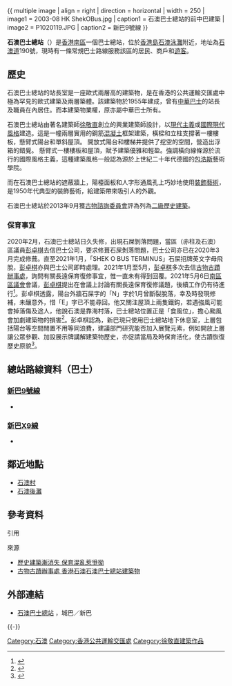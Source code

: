 {{Infobox HK Bus terminus
| image=[[File:Shek_O_Bus_Terminus_1.jpg|270px]]
| name=石澳巴士總站
| engname=Shek O Bus Terminus
| district=[[南區_(香港)|南區]]
| area=[[石澳村|石澳村]]／[[鶴咀|鶴咀]]／[[大浪灣_(香港島)|大浪灣]]
| street=[[石澳道|石澳道]]190號外
| coordinates={{Coord|22|13|50.5|N|114|15|3.8|E|display=inline,title}}
| opendate=
| terminate=[[新巴|新巴]]<br>[[新巴9號線|9]]、[[新巴X9號線|X9]]
| via=
| feeder=
| nearbystreets=[[石澳村路|石澳村路]]
| nearbysights=[[石澳健康院|石澳健康院]]、[[康文署|康文署]]職員宿舍、石澳村
| notes=
| alternative=
| bgcolor=blue
| fontcolor=white
}}
{{ multiple image | align = right | direction = horizontal | width = 250
| image1 = 2003-08 HK ShekOBus.jpg | caption1 = 石澳巴士總站的前中巴建築
| image2 = P1020119.JPG | caption2 = 新巴9號線
}}

'''石澳巴士總站'''（{{lang-en|Shek O Bus Terminus}}）是[[香港|香港]][[南區_(香港)|南區]]一個巴士總站，位於[[香港島|香港島]][[石澳泳灘|石澳泳灘]]附近，地址為[[石澳道|石澳道]]190號，現時有一條常規巴士路線服務該區的居民、商戶和[[遊客|遊客]]。

==歷史==
{{Refimprove section}}
石澳巴士總站的站長室是一座歐式兩層高的建築物，是在香港的公共運輸交匯處中極為罕見的歐式建築及兩層築體。該建築物於1955年建成，曾有[[中華汽車有限公司|中華巴士]]的站長及職員在內居住。而本建築物業權，原亦屬中華巴士所有。

石澳巴士總站由著名建築師[[徐敬直|徐敬直]]創立的興業建築師設計，以[[現代主義|現代主義]]或[[國際風格|國際現代風格]]建造。這是一幢兩層實用的鋼筋[[混凝土|混凝土]]框架建築，橫樑和立柱支撐著一樓樓板，懸臂式陽台和單斜屋頂。 開放式陽台和樓梯井提供了挖空的空間，營造出浮箱的錯覺。 懸臂式一樓樓板和屋頂，賦予建築優雅和輕盈。強調橫向線條源於流行的國際風格主義，這種建築風格一般認為源於上世紀二十年代德國的[[包浩斯|包浩斯]]藝術學院。

而在石澳巴士總站的遮蔽牆上，陽檯面板和人字形通風孔上巧妙地使用[[裝飾藝術|裝飾藝術]]，是1950年代典型的裝飾藝術，給建築帶來吸引人的外觀。

石澳巴士總站於2013年9月獲[[古物諮詢委員會|古物諮詢委員會]]評為列為[[香港二級歷史建築|二級歷史建築]]。

===保育事宜===
2020年2月，石澳巴士總站日久失修，出現石屎剝落問題，當區（赤柱及石澳）區議員[[彭卓棋|彭卓棋]]去信巴士公司，要求修葺石屎剝落問題，巴士公司亦已在2020年3月完成修葺。直至2021年1月，「SHEK O BUS TERMINUS」石屎招牌英文字母飛脫，[[彭卓棋|彭卓棋]]亦與巴士公司即時處理。2021年1月至5月，[[彭卓棋|彭卓棋]]多次去信[[古物古蹟辦事處|古物古蹟辦事處]]，詢問有關長遠保育復修事宜，惟一直未有得到回覆。2021年5月6日[[南區區議會|南區區議會]]會議，[[彭卓棋|彭卓棋]]提出在會議上討論有關長遠保育復修議題，後續工作仍有待進行<ref>{{Cite web |url=https://www.info.gov.hk/gia/general/202105/06/P2021050600683.htm?fontSize=1 |title=南區區議會(2020-2023)第九次會議議程 |access-date=2021-05-17 |archive-date=2021-05-14 |archive-url=https://web.archive.org/web/20210514111435/https://www.info.gov.hk/gia/general/202105/06/P2021050600683.htm?fontSize=1 |dead-url=no }}</ref>。彭卓棋透露，陽台外牆石屎字的「N」字於1月曾斷裂脫落，幸及時發現修補，未釀意外，惜「E」字已不能尋回。他又關注屋頂上兩隻鐵鈎，若遇強風可能會掉落傷及途人，他說石澳是靠海村落，巴士總站位置正是「食風位」，擔心颱風會加劇建築物的損害<ref>{{Cite web |url=https://news.mingpao.com/pns/%e6%b8%af%e8%81%9e/article/20210614/s00002/1623607840354/%e7%9f%b3%e6%be%b3%e5%b7%b4%e5%a3%ab%e7%b8%bd%e7%ab%99%e7%a0%b4%e8%90%bd-%e6%8f%ad%e4%bf%9d%e8%82%b2%e3%80%8c%e4%b8%89%e4%b8%8d%e7%ae%a1%e3%80%8d-%e5%9c%b0%e7%bd%b2%e7%9f%ad%e7%a7%9f%e4%ba%88%e6%96%b0%e5%b7%b4%e9%bd%8a%e6%92%87%e8%b2%ac-%e5%8f%a4%e8%b9%9f%e8%be%a6%e7%a8%b1%e6%9c%83%e3%80%8c%e6%8f%90%e4%be%9b%e6%8a%80%e8%a1%93%e6%84%8f%e8%a6%8b%e3%80%8d |title=石澳巴士總站破落 揭保育「三不管」 地署短租予新巴齊撇責 古蹟辦稱會「提供技術意見」 |access-date=2021-06-15 |archive-date=2021-06-16 |archive-url=https://web.archive.org/web/20210616043206/https://news.mingpao.com/pns/%E6%B8%AF%E8%81%9E/article/20210614/s00002/1623607840354/%E7%9F%B3%E6%BE%B3%E5%B7%B4%E5%A3%AB%E7%B8%BD%E7%AB%99%E7%A0%B4%E8%90%BD-%E6%8F%AD%E4%BF%9D%E8%82%B2%E3%80%8C%E4%B8%89%E4%B8%8D%E7%AE%A1%E3%80%8D-%E5%9C%B0%E7%BD%B2%E7%9F%AD%E7%A7%9F%E4%BA%88%E6%96%B0%E5%B7%B4%E9%BD%8A%E6%92%87%E8%B2%AC-%E5%8F%A4%E8%B9%9F%E8%BE%A6%E7%A8%B1%E6%9C%83%E3%80%8C%E6%8F%90%E4%BE%9B%E6%8A%80%E8%A1%93%E6%84%8F%E8%A6%8B%E3%80%8D |dead-url=no }}</ref>。彭卓棋認為，新巴現只使用巴士總站地下休息室，上層包括陽台等空間閒置不用等同浪費，建議部門研究能否加入展覽元素，例如開放上層讓公眾參觀、加設展示牌講解建築物歷史，亦促請當局及時保育活化，使古蹟恢復歷史原貌<ref>{{Cite web |url=https://m.mingpao.com/pns/%E6%B8%AF%E8%81%9E/article/20210614/s00002/1623607843334/%E5%BE%90%E6%95%AC%E7%9B%B4%E5%9C%98%E9%9A%8A%E8%A8%AD%E8%A8%88-%E5%B0%88%E5%AE%B6-%E5%8C%85%E6%B5%A9%E6%96%AF%E9%A2%A8%E6%A0%BC%E6%9C%80%E5%85%B7%E5%83%B9%E5%80%BC?fbclid=IwAR0qJPBhK5KJi9Mb1_lsomG1vEQev4QRUGEuQi7MFQaob2wUPyxz5_xwjxA |title=徐敬直團隊設計 專家：包浩斯風格最具價值 |access-date=2021-06-15 |archive-date=2021-06-16 |archive-url=https://web.archive.org/web/20210616042943/https://m.mingpao.com/pns/%E6%B8%AF%E8%81%9E/article/20210614/s00002/1623607843334/%E5%BE%90%E6%95%AC%E7%9B%B4%E5%9C%98%E9%9A%8A%E8%A8%AD%E8%A8%88-%E5%B0%88%E5%AE%B6-%E5%8C%85%E6%B5%A9%E6%96%AF%E9%A2%A8%E6%A0%BC%E6%9C%80%E5%85%B7%E5%83%B9%E5%80%BC?fbclid=IwAR0qJPBhK5KJi9Mb1_lsomG1vEQev4QRUGEuQi7MFQaob2wUPyxz5_xwjxA |dead-url=no }}</ref>。

==總站路線資料（巴士）==
===[[新巴9號線|新巴9號線]]===
*{{HK Bus Route HKIsland|9|inline}}

===[[新巴X9線|新巴X9線]]===
*{{HK Bus Route HKIsland|X9|inline}}

==鄰近地點==
*[[石澳村|石澳村]]
*[[石澳後灘|石澳後灘]]

==參考資料==
;引用
{{reflist}}
;來源
*[http://the-sun.on.cc/cnt/news/20130221/00414_001.html?pubdate=20130221 歷史建築漸消失 保育混亂惹爭拗] {{Wayback|url=http://the-sun.on.cc/cnt/news/20130221/00414_001.html?pubdate=20130221 |date=20160305000301 }}
*[https://www.aab.gov.hk/form/shek_o_bus_terminus_bldg_b5.pdf 古物古蹟辦事處 香港石澳石澳巴士總站建築物] {{Wayback|url=https://www.aab.gov.hk/form/shek_o_bus_terminus_bldg_b5.pdf |date=20210310182359 }} 

==外部連結==
{{commonscat|Shek O Bus Terminus}}
*[http://www.nwstbus.com.hk/routes/routesearch.aspx?searchtype=3&intLangID=2&inpchg=0&desdistrict=SD+&desarea=000178&destype=3&desid=002939 石澳巴士總站] {{Wayback|url=http://www.nwstbus.com.hk/routes/routesearch.aspx?searchtype=3&intLangID=2&inpchg=0&desdistrict=SD+&desarea=000178&destype=3&desid=002939 |date=20160304130520 }}，城巴／新巴

{{-}}
{{香港南區巴士總站列表}}
{{香港二級歷史建築}}

[[Category:石澳|Category:石澳]]
[[Category:香港公共運輸交匯處|Category:香港公共運輸交匯處]]
[[Category:徐敬直建築作品|Category:徐敬直建築作品]]
